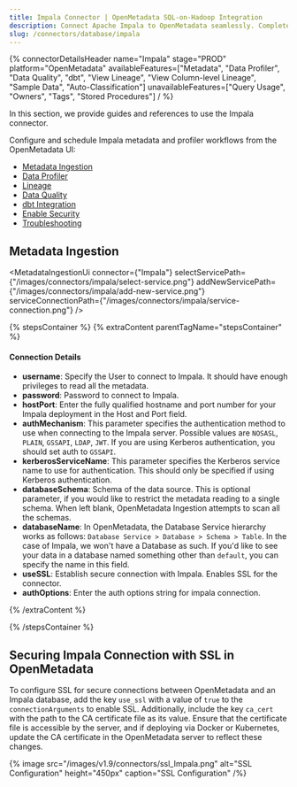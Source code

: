 ```yaml
---
title: Impala Connector | OpenMetadata SQL-on-Hadoop Integration
description: Connect Apache Impala to OpenMetadata seamlessly. Complete setup guide, configuration steps, and troubleshooting for database metadata integration.
slug: /connectors/database/impala
---
```









{% connectorDetailsHeader
name="Impala"
stage="PROD"
platform="OpenMetadata"
availableFeatures=["Metadata", "Data Profiler", "Data Quality", "dbt", "View Lineage", "View Column-level Lineage", "Sample Data", "Auto-Classification"]
unavailableFeatures=["Query Usage", "Owners", "Tags", "Stored Procedures"]
/ %}

In this section, we provide guides and references to use the Impala connector.

Configure and schedule Impala metadata and profiler workflows from the OpenMetadata UI:
- [Metadata Ingestion](#metadata-ingestion)
- [Data Profiler](/how-to-guides/data-quality-observability/profiler/workflow)
- [Lineage](/how-to-guides/data-lineage/workflow)
- [Data Quality](/how-to-guides/data-quality-observability/quality)
- [dbt Integration](/connectors/ingestion/workflows/dbt)
- [Enable Security](#securing-impala-connection-with-ssl-in-openmetadata)
- [Troubleshooting](/connectors/database/impala/troubleshooting)

<IngestionModeTiles yamlPath="/snippets/connectors/database/impala/yaml" />

## Metadata Ingestion

<MetadataIngestionUi connector={"Impala"} selectServicePath={"/images/connectors/impala/select-service.png"} addNewServicePath={"/images/connectors/impala/add-new-service.png"} serviceConnectionPath={"/images/connectors/impala/service-connection.png"} />

{% stepsContainer %}
{% extraContent parentTagName="stepsContainer" %}

#### Connection Details

- **username**: Specify the User to connect to Impala. It should have enough privileges to read all the metadata.
- **password**: Password to connect to Impala.
- **hostPort**: Enter the fully qualified hostname and port number for your Impala deployment in the Host and Port field.
- **authMechanism**: This parameter specifies the authentication method to use when connecting to the Impala server. Possible values are `NOSASL`, `PLAIN`, `GSSAPI`, `LDAP`, `JWT`. If you are using Kerberos authentication, you should set auth to `GSSAPI`. 
- **kerberosServiceName**: This parameter specifies the Kerberos service name to use for authentication. This should only be specified if using Kerberos authentication.
- **databaseSchema**: Schema of the data source. This is optional parameter, if you would like to restrict the metadata reading to a single schema. When left blank, OpenMetadata Ingestion attempts to scan all the schemas.
- **databaseName**: In OpenMetadata, the Database Service hierarchy works as follows:
`Database Service > Database > Schema > Table`. In the case of Impala, we won't have a Database as such. If you'd like to see your data in a database named something other than `default`, you can specify the name in this field.
- **useSSL**: Establish secure connection with Impala. Enables SSL for the connector.
- **authOptions**: Enter the auth options string for impala connection.

<AdvancedConfiguration />

{% /extraContent %}

<TestConnection />

<ConfigureIngestion />

<IngestionScheduleAndDeploy />

{% /stepsContainer %}

## Securing Impala Connection with SSL in OpenMetadata

To configure SSL for secure connections between OpenMetadata and an Impala database, add the key `use_ssl` with a value of `true` to the `connectionArguments` to enable SSL. Additionally, include the key `ca_cert` with the path to the CA certificate file as its value. Ensure that the certificate file is accessible by the server, and if deploying via Docker or Kubernetes, update the CA certificate in the OpenMetadata server to reflect these changes.

{% image
  src="/images/v1.9/connectors/ssl_Impala.png"
  alt="SSL Configuration"
  height="450px"
  caption="SSL Configuration" /%}

<Related />
